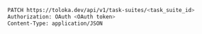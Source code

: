 ```bash
PATCH https://toloka.dev/api/v1/task-suites/<task_suite_id>
Authorization: OAuth <OAuth token>
Content-Type: application/JSON
```